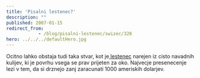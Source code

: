 ```yaml
---
title: 'Pisalni lestenec?'
description: ""
published: 2007-01-15
redirect_from: 
            - /blog/pisalni-lestenec/swizec/320
hero: ../../../defaultHero.jpg
---
```

Ocitno lahko obstaja tudi taka stvar, kot je[ lestenec](http://inhabitat.com/2007/01/10/bic-ballpoint-pen-chandelier/) narejen iz cisto navadnih kulijev, ki je povrhu vsega se prav prijeten za oko. Najvecje presenecenje lezi v tem, da si drznejo zanj zaracunati 1000 ameriskih dolarjev.